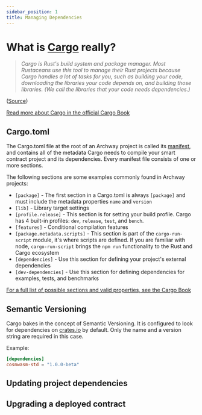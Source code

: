```yaml
---
sidebar_position: 1
title: Managing Dependencies
---
```


# What is [Cargo](https://doc.rust-lang.org/cargo/) really?
> _Cargo is Rust's build system and package manager. Most Rustaceans use this tool to manage their Rust projects because Cargo handles a lot of tasks for you, such as building your code, downloading the libraries your code depends on, and building those libraries. (We call the libraries that your code needs dependencies.)_

([Source](https://doc.rust-lang.org/book/ch01-03-hello-cargo.html#hello-cargo))

[Read more about Cargo in the official Cargo Book](https://doc.rust-lang.org/cargo/)

## Cargo.toml

The Cargo.toml file at the root of an Archway project is called its [manifest](https://en.wikipedia.org/wiki/Manifest_file), and contains all of the metadata Cargo needs to compile your smart contract project and its dependencies. Every manifest file consists of one or more sections.

The following sections are some examples commonly found in Archway projects:

- `[package]` - The first section in a Cargo.toml is always `[package]` and must include the metadata properties `name` and `version`
- `[lib]` - Library target settings
- `[profile.release]` - This section is for setting your build profile. Cargo has 4 built-in profiles: `dev`, `release`, `test`, and `bench`.
- `[features]` - Conditional compilation features
- `[package.metadata.scripts]` - This section is part of the `cargo-run-script` module, it's where scripts are defined. If you are familiar with node, `cargo-run-script` brings the `npm run` functionality to the Rust and Cargo ecosystem
- `[dependencies]` -  Use this section for defining your project's external dependencies
- `[dev-dependencies]` - Use this section for defining dependencies for examples, tests, and benchmarks

[For a full list of possible sections and valid properties, see the Cargo Book](https://doc.rust-lang.org/cargo/reference/manifest.html)

## Semantic Versioning

Cargo bakes in the concept of Semantic Versioning. It is configured to look for dependencies on [crates.io](https://crates.io/) by default. Only the name and a version string are required in this case.

Example:

```toml
[dependencies]
cosmwasm-std = "1.0.0-beta"
```

## Updating project dependencies

## Upgrading a deployed contract